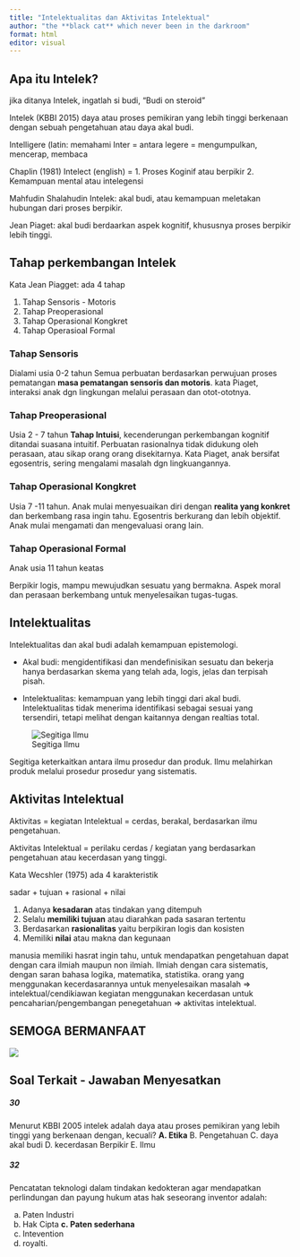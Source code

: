 ```yaml
---
title: "Intelektualitas dan Aktivitas Intelektual"
author: "the **black cat** which never been in the darkroom"
format: html
editor: visual
---
```


## Apa itu Intelek?

jika ditanya Intelek, ingatlah si budi, "Budi on steroid"

Intelek (KBBI 2015) daya atau proses pemikiran yang lebih tinggi berkenaan dengan sebuah pengetahuan atau daya akal budi.

Intelligere (latin: memahami
Inter = antara
legere = mengumpulkan, mencerap, membaca


Chaplin (1981)
Intelect (english) = 
1. Proses Koginif atau berpikir
2. Kemampuan mental atau intelegensi

Mahfudin Shalahudin
Intelek: akal budi, atau kemampuan meletakan hubungan dari proses berpikir.

Jean Piaget:
akal budi berdaarkan aspek kognitif, khususnya proses berpikir lebih tinggi.

## Tahap perkembangan Intelek

Kata Jean Piagget: ada 4 tahap

1. Tahap Sensoris - Motoris
2. Tahap Preoperasional
3. Tahap Operasional Kongkret
4. Tahap Operasioal Formal

### Tahap Sensoris

Dialami usia 0-2 tahun
Semua perbuatan berdasarkan perwujuan proses pematangan  **masa pematangan sensoris dan motoris**. kata Piaget, interaksi anak dgn lingkungan melalui perasaan dan otot-ototnya.

### Tahap Preoperasional

Usia 2 - 7 tahun
**Tahap Intuisi**, kecenderungan perkembangan kognitif ditandai suasana intuitif.
Perbuatan rasionalnya tidak didukung oleh perasaan, atau sikap orang orang disekitarnya.
Kata Piaget, anak bersifat egosentris, sering mengalami masalah dgn lingkuangannya.

### Tahap Operasional Kongkret

Usia 7 -11 tahun.
Anak mulai menyesuaikan diri dengan **realita yang konkret** dan berkembang rasa ingin tahu.
Egosentris berkurang dan lebih objektif. Anak mulai mengamati dan mengevaluasi orang lain.

### Tahap Operasional Formal

Anak usia 11 tahun keatas

Berpikir logis, mampu mewujudkan sesuatu yang bermakna. Aspek moral dan perasaan berkembang untuk menyelesaikan tugas-tugas.

## Intelektualitas

Intelektualitas dan akal budi adalah kemampuan epistemologi.

- Akal budi: mengidentifikasi dan mendefinisikan sesuatu  dan bekerja hanya berdasarkan skema yang telah ada, logis, jelas dan terpisah pisah.

- Intelektualitas: kemampuan yang lebih tinggi dari akal budi. Intelektualitas tidak menerima identifikasi sebagai sesuai yang tersendiri, tetapi melihat dengan kaitannya dengan realtias total.

![Segitiga Ilmu](segitiga_ilmu.PNG){fig-align="center"}

Segitiga keterkaitkan antara ilmu prosedur dan produk. Ilmu melahirkan produk melalui prosedur prosedur yang sistematis. 

## Aktivitas Intelektual

Aktivitas = kegiatan
Intelektual = cerdas, berakal, berdasarkan ilmu pengetahuan. 

Aktivitas Intelektual = perilaku cerdas / kegiatan yang berdasarkan pengetahuan atau kecerdasan yang tinggi.

Kata Wecshler (1975) ada 4 karakteristik

sadar + tujuan + rasional + nilai

1. Adanya **kesadaran** atas tindakan yang ditempuh
2. Selalu **memiliki tujuan** atau diarahkan pada sasaran tertentu
3. Berdasarkan **rasionalitas** yaitu berpikiran logis dan kosisten
4. Memiliki **nilai** atau makna dan kegunaan

manusia memiliki hasrat ingin tahu, untuk mendapatkan pengetahuan dapat dengan cara ilmiah maupun non ilmiah. 
Ilmiah dengan cara sistematis,  dengan saran bahasa logika, matematika, statistika.
orang yang menggunakan kecerdasarannya untuk menyelesaikan masalah => intelektual/cendikiawan
kegiatan menggunakan kecerdasan untuk pencaharian/pengembangan penegetahuan => aktivitas intelektual.

## **SEMOGA BERMANFAAT**

![](blackcat_2.jpg){fig-align="center"}


## Soal Terkait - Jawaban Menyesatkan

##### 30
Menurut KBBI 2005 intelek adalah daya atau proses pemikiran yang lebih tinggi yang berkenaan dengan, kecuali?
**A. Etika**
B. Pengetahuan
C. daya akal budi
D. kecerdasan Berpikir
E. Ilmu

##### 32
Pencatatan teknologi dalam tindakan kedokteran agar mendapatkan perlindungan dan payung hukum atas hak seseorang inventor adalah:

a. Paten Industri
b. Hak Cipta
**c. Paten sederhana**
d. Intevention
e. royalti.
